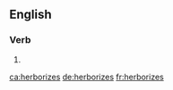 ==English==

===Verb===
{{head|en|verb form}}

# {{en-third-person singular of|herborize}}

[[ca:herborizes]]
[[de:herborizes]]
[[fr:herborizes]]